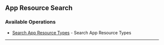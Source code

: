 
## App Resource Search

### Available Operations

* [Search App Resource Types](//app_resource_search/search_app_resource_types) - Search App Resource Types

---
<SearchAppResourceTypes />
